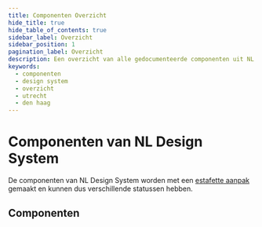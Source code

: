 ```yaml
---
title: Componenten Overzicht
hide_title: true
hide_table_of_contents: true
sidebar_label: Overzicht
sidebar_position: 1
pagination_label: Overzicht
description: Een overzicht van alle gedocumenteerde componenten uit NL Design System
keywords:
  - componenten
  - design system
  - overzicht
  - utrecht
  - den haag
---
```



# Componenten van NL Design System

De componenten van NL Design System worden met een [estafette aanpak](componenten/estafettemodel) gemaakt en kunnen dus verschillende statussen hebben.

## Componenten

<ComponentOverview headingLevel={3} />
